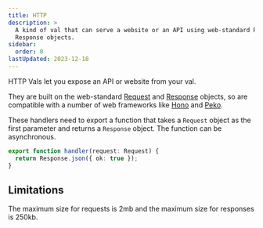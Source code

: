 ```yaml
---
title: HTTP
description: >
  A kind of val that can serve a website or an API using web-standard Request &
  Response objects.
sidebar:
  order: 0
lastUpdated: 2023-12-18
---
```




HTTP Vals let you expose an API or website from your val.

They are built on the web-standard
[Request](https://developer.mozilla.org/en-US/docs/Web/API/Request) and
[Response](https://developer.mozilla.org/en-US/docs/Web/API/Response) objects,
so are compatible with a number of web frameworks like
[Hono](https://hono.dev/) and [Peko](https://github.com/sejori/peko).

These handlers need to export a function that takes a `Request` object
as the first parameter and returns a `Response` object. The function
can be asynchronous.

```ts val
export function handler(request: Request) {
  return Response.json({ ok: true });
}
```

<LinkCard title="Basic examples" href="/types/http/basic-examples" />

<LinkCard title="Routing" href="/types/http/routing" />

<LinkCard title="Rendering HTML & JSX" href="/types/http/jsx" />

## Limitations

The maximum size for requests is 2mb and the maximum size for responses is 250kb.
